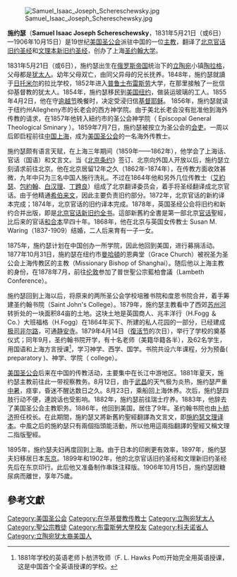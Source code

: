[[File:Samuel_Isaac_Joseph_Schereschewsky.jpg|thumb]]

'''施约瑟'''（'''Samuel Isaac Joseph Schereschewsky'''，1831年5月21日（或6日）—1906年10月15日）是19世纪[[美国圣公会|美国圣公会]]派驻中国的一位[[主教|主教]]，翻译了[[京委本圣经|北京官话旧约圣经]]和[[施約瑟文理译本|文理本新旧约圣经]]，创办了上海[[圣约翰大学_(上海)|圣约翰大学]]。

1831年5月21日（或6日），施约瑟出生在[[俄罗斯帝国|俄罗斯帝国]]统治下的[[立陶宛|立陶宛]]小镇[[陶拉格|陶拉格]]，父母都是[[犹太人|犹太人]]。幼年父母双亡，由同父异母的兄长抚养。1848年，施约瑟就讀于[[日托米尔|日托米尔]]的拉比学校，1852年进入[[普鲁士|普鲁士]][[布雷斯劳|布雷斯劳]]大学，在那里接触了一批信仰基督教的犹太人。1854年，施约瑟移民到[[美国|美国]][[纽约|纽约]]，做装运玻璃的工人。1855年4月2日，他在守[[逾越节|逾越节]]晚餐时，决定受浸归信[[基督|基督]][[耶稣|耶稣]]。 1856年，施约瑟就读于纽约州Allegheny市的长老会的西方神学院。由于美北长老会没有批准他到海外传教的请求，在1857年他转入紐约市的圣公会神学院（ Episcopal General Theological Sminary ）。1859年7月7日，施约瑟被按立为圣公会的[[会吏|会吏]]。一周以后即启程前往[[中国|中国]][[上海|上海]]，成为[[美国圣公会|美国圣公会]]的一名海外传教士。

施约瑟颇有语言天赋，在上海三年期间（1859年——1862年），他学会了上海话、官话（国语）和文言文。当《[[北京条约|北京条约]]》签订、北京向外国人开放以后，施约瑟立刻请求前往北京。他在北京居留12年之久（1862年-1874年），在传教方面收效甚微，九年中只为三名中国人施行洗礼。不过在1864年他和另外几位传教士（[[艾約瑟|艾約瑟]]、[[包約翰|包約翰]]、[[白汉理|白汉理]]、[[丁韙良|丁韙良]]）组成了北京翻译委员会，着手将圣经翻译成北京官话。由于他精通[[希伯来文|希伯来文]]，因此主要负责旧约部分。1872年，北京官话的新約译本完成；1874年，北京官话的旧约译本完成。1878年，英国圣经公会将旧约和新约合并出版，即是[[京委本圣经|北京官话新旧约全书]]。這部新舊約全書是第一部北京[[官话|官话]]聖經，比后来的官话[[和合本|和合本]]早四十年。1868年，他在北京与英国女传教士 Susan M. Waring（1837-1909）结婚，二人后来育有一子一女。 

1875年，施约瑟计划在中国创办一所学院，因此他回到美国，进行募捐活动。1877年10月31日，施約瑟在纽约市[[曼哈頓|曼哈頓]]的恩典堂（Grace Church）被祝圣为圣公会上海传教区的主教（Missionary Bishop of Shanghai）。随后他以上海主教的身份，在1878年7月，前往[[伦敦|伦敦]]参加了普世聖公宗藍柏會議（Lambeth Conference）。

施约瑟回到上海以后，将原来的两所圣公会学校培雅书院和度恩书院合并，着手筹建圣约翰书院（Saint John's College）。1879年，施约瑟主教看中了西郊[[苏州河|苏州河]]转折处的一块面积84亩的土地。这块土地是英国商人、兆丰洋行（H.Fogg ＆ Co.）大班福格（H.Fogg）在1864年买下、所建的私人花园的一部分，已经建成[[极司非尔路|极司非尔路]]，可通[[静安寺|静安寺]]。1879年4月14日（[[復活节|復活节]]的次日），举行了学校的奠基仪式；同年9月，圣约翰书院开学，有十名老师（美籍华籍各半），及62名学生，用国语和上海方言授课<ref>1881年学校的英语老师卜舫济牧师（F. L. Hawks Pott)开始完全用英语授课，这是中国首个全英语授课的学校。</ref>，学习神学、西学、国学。书院共设六年课程，分为预备( preparatory )、神学、学院（ college）。

[[美国圣公会|美国圣公会]]后来在中国的传教活动，主要集中在长江中游地区。1881年夏天，施约瑟主教前往此一带视察教务。8月12日，由于[[武昌|武昌]]的天气极为炎热，施约瑟严重[[中暑|中暑]]，痉挛，昏迷不醒达数日之久。8月23日，乘船回上海休养。次后，施约瑟四肢行动不便，連說话也受影响。1882年，施约瑟前往瑞士疗养。1883年，他辞去了美国圣公会主教职务。1886年，他回到美国，居住了9年。圣约翰书院也由[[卜舫济|卜舫济]]担任校长。在此期間，施約瑟又將新舊約聖經翻譯為文言文，即[[施約瑟文理译本|施約瑟文理译本]]。中風之后的施約瑟只有兩個指頭能活動，所以他用這兩指翻譯的聖經又稱文理二指版聖經。

1895年，施约瑟夫妇再度回到上海。由于日本的印刷更有效率，1897年，施约瑟夫妇移居日本[[东京|东京]]。1899年和1902年，他的北京官话旧约圣经和文理新旧约圣经先后在东京印行。此后他又准备制作串珠注释版。1906年10月15日，施约瑟因糖尿病而離世，享年75歲。
== 參考文獻 ==

{{reflist}}
{{上海基督教传教士}}
{{武汉基督教传教士}}
{{DEFAULTSORT:Schereschewsky, Samuel Isaac Joseph}}

[[Category:美国圣公会|Category:美国圣公会]]
[[Category:在华基督教传教士|Category:在华基督教传教士]]
[[Category:立陶宛犹太人|Category:立陶宛犹太人]]
[[Category:聖公宗教徒|Category:聖公宗教徒]]
[[Category:布雷斯勞大學校友|Category:布雷斯勞大學校友]]
[[Category:科夫诺省人|Category:科夫诺省人]]
[[Category:立陶宛犹太裔美国人|Category:立陶宛犹太裔美国人]]
